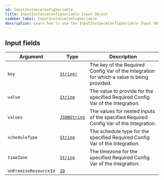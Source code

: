 ```yaml
---
id: InputInstanceConfigVariable
title: InputInstanceConfigVariable Input Object
sidebar_label: InputInstanceConfigVariable
description: Learn how to use the InputInstanceConfigVariable Input Object for Builder's API.
---
```


## Input fields

| Argument              | Type                                             | Description                                                                                |
| --------------------- | ------------------------------------------------ | ------------------------------------------------------------------------------------------ |
| `key`                 | [`String!`](/self-managed/composer/builder/api/schema/scalar/String.mdx)        | The key of the Required Config Var of the Integration for which a value is being provided. |
| `value`               | [`String`](/self-managed/composer/builder/api/schema/scalar/String.mdx)         | The value to provide for the specified Required Config Var of the Integration.             |
| `values`              | [`JSONString`](/self-managed/composer/builder/api/schema/scalar/JSONString.mdx) | The values for nested inputs of the specified Required Config Var of the Integration.      |
| `scheduleType`        | [`String`](/self-managed/composer/builder/api/schema/scalar/String.mdx)         | The schedule type for the specified Required Config Var of the Integration.                |
| `timeZone`            | [`String`](/self-managed/composer/builder/api/schema/scalar/String.mdx)         | The timezone for the specified Required Config Var of the Integration.                     |
| `onPremiseResourceId` | [`ID`](/self-managed/composer/builder/api/schema/scalar/ID.mdx)                 |                                                                                            |
